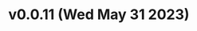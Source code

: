 
<Meta title="Components/Composed/list-filtered/Overview" />

# v0.0.11 (Wed May 31 2023)
<Figma
  height="30%"
  collapsable
  url="https://www.figma.com/file/Cx0sZBqrc7kGW72bcmy90S/tokens?type=design&node-id=3-27&t=ThF1FKZYYApN4drF-4"
/>
